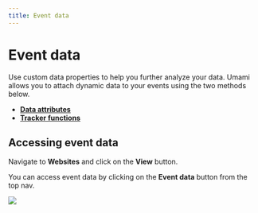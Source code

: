 ```yaml
---
title: Event data
---
```


# Event data

Use custom data properties to help you further analyze your data.
Umami allows you to attach dynamic data to your events using the two methods below.

- **[Data attributes](/docs/track-events#using-data-attributes)**
- **[Tracker functions](/docs/tracker-functions#event-data)**

## Accessing event data

Navigate to **Websites** and click on the **View** button.

You can access event data by clicking on the **Event data** button from the top nav.

<img src="https://static.umami.dev/website/images/docs/v2/website-navbar.png" />
